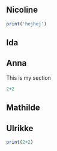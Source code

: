 ## Nicoline

```r
print('hejhej')
```

## Ida

## Anna

This is my section

```r
2+2
```

## Mathilde

## Ulrikke

```r
print(2+2)
```
